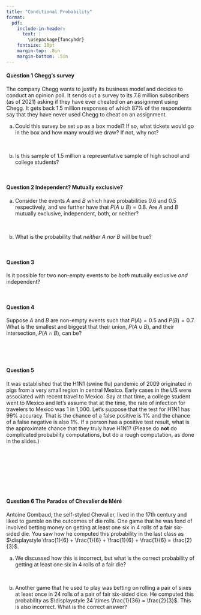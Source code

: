 ```yaml
---
title: "Conditional Probability"
format:
  pdf:
    include-in-header: 
      text: |
        \usepackage{fancyhdr}
    fontsize: 10pt
    margin-top: .8in
    margin-bottom: .5in
---
```


\thispagestyle{empty}

\begin{center}
\textsc{Stat 20: PS 3.3a} \\
\noindent\rule{12cm}{0.4pt}
\end{center}

#### Question 1 Chegg's survey

The company Chegg wants to justify its business model and decides to conduct an opinion poll. It sends out a survey to its 7.8 million subscribers (as of 2021) asking if they have ever cheated on an assignment using Chegg. It gets back 1.5 million responses of which 87% of the respondents say that they have never used Chegg to cheat on an assignment. 

(a) Could this survey be set up as a box model? If so, what tickets would go in the box and how many would we draw? If not, why not?

\

(b) Is this sample of 1.5 million a representative sample of high school and college students?

\

#### Question 2 Independent? Mutually exclusive?

(a) Consider the events $A$ and $B$ which have probabilities $0.6$ and $0.5$ respectively, and we further have that $P(A \cup B) = 0.8$. Are $A$ and $B$ mutually exclusive, independent, both, or neither?
\

\

(b) What is the probability that *neither* $A$ *nor* $B$ will be true?

\


#### Question 3

Is it possible for two non-empty events to be *both* mutually exclusive *and* independent?
\

\

#### Question 4

Suppose $A$ and $B$ are non-empty events such that $P(A) = 0.5$ and $P(B) = 0.7$.  What is the smallest and biggest that their union, $P(A \cup B)$, and their intersection, $P(A \cap B)$, can be?

\


\


#### Question 5

 It was established that the H1N1 (swine flu) pandemic of 2009 originated in pigs from a very small region in central Mexico. Early cases in the US were associated with recent travel to Mexico. Say at that time, a college student went to Mexico and let’s assume that at the time, the rate of infection for travelers to Mexico was 1 in 1,000. Let’s suppose that the test for H1N1 has 99% accuracy. That is the chance of a false positive is 1% and the chance of a false negative is also 1%. If a person has a positive test result, what is the approximate chance that they truly have H1N1? 
(Please do **not** do complicated probability computations, but do a rough computation, as done in the slides.)

\ 

\

\

\


#### Question 6 The Paradox of Chevalier de Méré

Antoine Gombaud, the self-styled Chevalier, lived in the 17th century and liked to gamble on the outcomes of die rolls. One game that he was fond of involved betting money on getting at least one six in 4 rolls of a fair six-sided die. You saw how he computed this probability in the last class as $\displaystyle \frac{1}{6} +  \frac{1}{6} +  \frac{1}{6} +  \frac{1}{6} =  \frac{2}{3}$. 

(a) We discussed how this is incorrect, but what is the correct probability of getting at least one six in 4 rolls of a fair die?

\

(b) Another game that he used to play was betting on rolling a pair of sixes at least once in 24 rolls of a pair of fair six-sided dice. He computed this probability as $\displaystyle 24 \times  \frac{1}{36} =  \frac{2}{3}$. This is also incorrect. What is the correct answer?
\

\

